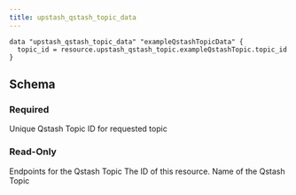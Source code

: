 ```yaml
---
title: upstash_qstash_topic_data
---
```


<RequestExample>

```hcl example.tf
data "upstash_qstash_topic_data" "exampleQstashTopicData" {
  topic_id = resource.upstash_qstash_topic.exampleQstashTopic.topic_id
}
```

</RequestExample>

## Schema

### Required

<ParamField query="topic_id" type="string" required>
    Unique Qstash Topic ID for requested topic
</ParamField>

### Read-Only

<ResponseField name="endpoints" type="list(map(string))">
    Endpoints for the Qstash Topic
</ResponseField>

<ResponseField name="id" type="string">
    The ID of this resource.
</ResponseField>

<ResponseField name="name" type="string">
    Name of the Qstash Topic
</ResponseField>
